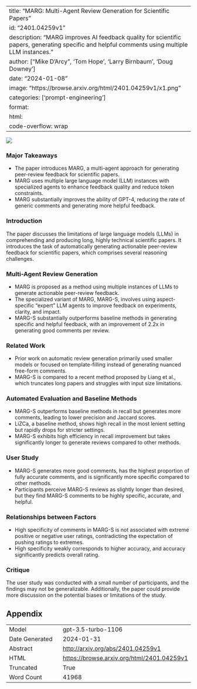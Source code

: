 
---
title: "MARG: Multi-Agent Review Generation for Scientific Papers"
id: "2401.04259v1"
description: "MARG improves AI feedback quality for scientific papers, generating specific and helpful comments using multiple LLM instances."
author: ["Mike D'Arcy", 'Tom Hope', 'Larry Birnbaum', 'Doug Downey']
date: "2024-01-08"
image: "https://browse.arxiv.org/html/2401.04259v1/x1.png"
categories: ['prompt-engineering']
format:
  html:
    code-overflow: wrap
---

![](https://browse.arxiv.org/html/2401.04259v1/x1.png)

### Major Takeaways

- The paper introduces MARG, a multi-agent approach for generating peer-review feedback for scientific papers.
- MARG uses multiple large language model (LLM) instances with specialized agents to enhance feedback quality and reduce token constraints.
- MARG substantially improves the ability of GPT-4, reducing the rate of generic comments and generating more helpful feedback.

### Introduction

The paper discusses the limitations of large language models (LLMs) in comprehending and producing long, highly technical scientific papers. It introduces the task of automatically generating actionable peer-review feedback for scientific papers, which comprises several reasoning challenges.

### Multi-Agent Review Generation

- MARG is proposed as a method using multiple instances of LLMs to generate actionable peer-review feedback.
- The specialized variant of MARG, MARG-S, involves using aspect-specific "expert" LLM agents to improve feedback on experiments, clarity, and impact.
- MARG-S substantially outperforms baseline methods in generating specific and helpful feedback, with an improvement of 2.2x in generating good comments per review.

### Related Work

- Prior work on automatic review generation primarily used smaller models or focused on template-filling instead of generating nuanced free-form comments.
- MARG-S is compared to a recent method proposed by Liang et al., which truncates long papers and struggles with input size limitations.

### Automated Evaluation and Baseline Methods

- MARG-S outperforms baseline methods in recall but generates more comments, leading to lower precision and Jaccard scores.
- LiZCa, a baseline method, shows high recall in the most lenient setting but rapidly drops for stricter settings.
- MARG-S exhibits high efficiency in recall improvement but takes significantly longer to generate reviews compared to other methods.

### User Study

- MARG-S generates more good comments, has the highest proportion of fully accurate comments, and is significantly more specific compared to other methods.
- Participants perceive MARG-S reviews as slightly longer than desired, but they find MARG-S comments to be highly specific, accurate, and helpful.

### Relationships between Factors

- High specificity of comments in MARG-S is not associated with extreme positive or negative user ratings, contradicting the expectation of pushing ratings to extremes.
- High specificity weakly corresponds to higher accuracy, and accuracy significantly predicts overall rating.

### Critique

The user study was conducted with a small number of participants, and the findings may not be generalizable. Additionally, the paper could provide more discussion on the potential biases or limitations of the study.

## Appendix

|          |          |
|----------|----------|
| Model     | gpt-3.5-turbo-1106       |
| Date Generated     | 2024-01-31       |
| Abstract | [http://arxiv.org/abs/2401.04259v1](http://arxiv.org/abs/2401.04259v1)        |
| HTML     | [https://browse.arxiv.org/html/2401.04259v1](https://browse.arxiv.org/html/2401.04259v1)       |
| Truncated       | True       |
| Word Count       | 41968       |